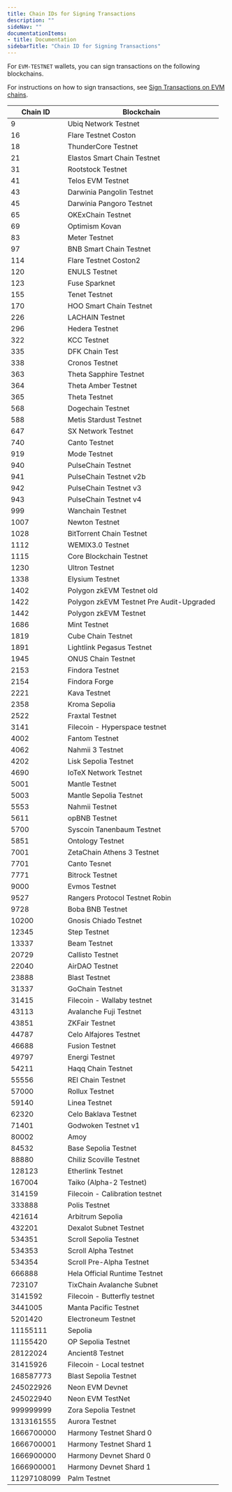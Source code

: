 ```yaml
---
title: Chain IDs for Signing Transactions
description: ""
sideNav: ""
documentationItems: 
- title: Documentation
sidebarTitle: "Chain ID for Signing Transactions"
---
```


For `EVM-TESTNET` wallets, you can sign transactions on the following
blockchains.

For instructions on how to sign transactions, see
[Sign Transactions on EVM chains](/wallets/sign-tx-evm).

| Chain ID    | Blockchain                               |
| ----------- | ---------------------------------------- |
| 9           | Ubiq Network Testnet                     |
| 16          | Flare Testnet Coston                     |
| 18          | ThunderCore Testnet                      |
| 21          | Elastos Smart Chain Testnet              |
| 31          | Rootstock Testnet                        |
| 41          | Telos EVM Testnet                        |
| 43          | Darwinia Pangolin Testnet                |
| 45          | Darwinia Pangoro Testnet                 |
| 65          | OKExChain Testnet                        |
| 69          | Optimism Kovan                           |
| 83          | Meter Testnet                            |
| 97          | BNB Smart Chain Testnet                  |
| 114         | Flare Testnet Coston2                    |
| 120         | ENULS Testnet                            |
| 123         | Fuse Sparknet                            |
| 155         | Tenet Testnet                            |
| 170         | HOO Smart Chain Testnet                  |
| 226         | LACHAIN Testnet                          |
| 296         | Hedera Testnet                           |
| 322         | KCC Testnet                              |
| 335         | DFK Chain Test                           |
| 338         | Cronos Testnet                           |
| 363         | Theta Sapphire Testnet                   |
| 364         | Theta Amber Testnet                      |
| 365         | Theta Testnet                            |
| 568         | Dogechain Testnet                        |
| 588         | Metis Stardust Testnet                   |
| 647         | SX Network Testnet                       |
| 740         | Canto Testnet                            |
| 919         | Mode Testnet                             |
| 940         | PulseChain Testnet                       |
| 941         | PulseChain Testnet v2b                   |
| 942         | PulseChain Testnet v3                    |
| 943         | PulseChain Testnet v4                    |
| 999         | Wanchain Testnet                         |
| 1007        | Newton Testnet                           |
| 1028        | BitTorrent Chain Testnet                 |
| 1112        | WEMIX3.0 Testnet                         |
| 1115        | Core Blockchain Testnet                  |
| 1230        | Ultron Testnet                           |
| 1338        | Elysium Testnet                          |
| 1402        | Polygon zkEVM Testnet old                |
| 1422        | Polygon zkEVM Testnet Pre Audit-Upgraded |
| 1442        | Polygon zkEVM Testnet                    |
| 1686        | Mint Testnet                             |
| 1819        | Cube Chain Testnet                       |
| 1891        | Lightlink Pegasus Testnet                |
| 1945        | ONUS Chain Testnet                       |
| 2153        | Findora Testnet                          |
| 2154        | Findora Forge                            |
| 2221        | Kava Testnet                             |
| 2358        | Kroma Sepolia                            |
| 2522        | Fraxtal Testnet                          |
| 3141        | Filecoin - Hyperspace testnet            |
| 4002        | Fantom Testnet                           |
| 4062        | Nahmii 3 Testnet                         |
| 4202        | Lisk Sepolia Testnet                     |
| 4690        | IoTeX Network Testnet                    |
| 5001        | Mantle Testnet                           |
| 5003        | Mantle Sepolia Testnet                   |
| 5553        | Nahmii Testnet                           |
| 5611        | opBNB Testnet                            |
| 5700        | Syscoin Tanenbaum Testnet                |
| 5851        | Ontology Testnet                         |
| 7001        | ZetaChain Athens 3 Testnet               |
| 7701        | Canto Tesnet                             |
| 7771        | Bitrock Testnet                          |
| 9000        | Evmos Testnet                            |
| 9527        | Rangers Protocol Testnet Robin           |
| 9728        | Boba BNB Testnet                         |
| 10200       | Gnosis Chiado Testnet                    |
| 12345       | Step Testnet                             |
| 13337       | Beam Testnet                             |
| 20729       | Callisto Testnet                         |
| 22040       | AirDAO Testnet                           |
| 23888       | Blast Testnet                            |
| 31337       | GoChain Testnet                          |
| 31415       | Filecoin - Wallaby testnet               |
| 43113       | Avalanche Fuji Testnet                   |
| 43851       | ZKFair Testnet                           |
| 44787       | Celo Alfajores Testnet                   |
| 46688       | Fusion Testnet                           |
| 49797       | Energi Testnet                           |
| 54211       | Haqq Chain Testnet                       |
| 55556       | REI Chain Testnet                        |
| 57000       | Rollux Testnet                           |
| 59140       | Linea Testnet                            |
| 62320       | Celo Baklava Testnet                     |
| 71401       | Godwoken Testnet v1                      |
| 80002       | Amoy                                     |
| 84532       | Base Sepolia Testnet                     |
| 88880       | Chiliz Scoville Testnet                  |
| 128123      | Etherlink Testnet                        |
| 167004      | Taiko (Alpha-2 Testnet)                  |
| 314159      | Filecoin - Calibration testnet           |
| 333888      | Polis Testnet                            |
| 421614      | Arbitrum Sepolia                         |
| 432201      | Dexalot Subnet Testnet                   |
| 534351      | Scroll Sepolia Testnet                   |
| 534353      | Scroll Alpha Testnet                     |
| 534354      | Scroll Pre-Alpha Testnet                 |
| 666888      | Hela Official Runtime Testnet            |
| 723107      | TixChain Avalanche Subnet                |
| 3141592     | Filecoin - Butterfly testnet             |
| 3441005     | Manta Pacific Testnet                    |
| 5201420     | Electroneum Testnet                      |
| 11155111    | Sepolia                                  |
| 11155420    | OP Sepolia Testnet                       |
| 28122024    | Ancient8 Testnet                         |
| 31415926    | Filecoin - Local testnet                 |
| 168587773   | Blast Sepolia Testnet                    |
| 245022926   | Neon EVM Devnet                          |
| 245022940   | Neon EVM TestNet                         |
| 999999999   | Zora Sepolia Testnet                     |
| 1313161555  | Aurora Testnet                           |
| 1666700000  | Harmony Testnet Shard 0                  |
| 1666700001  | Harmony Testnet Shard 1                  |
| 1666900000  | Harmony Devnet Shard 0                   |
| 1666900001  | Harmony Devnet Shard 1                   |
| 11297108099 | Palm Testnet                             |
